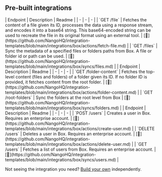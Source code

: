
## Pre-built integrations

<AccordionGroup>


<Accordion title="Files">
| Endpoint | Description | Readme |
| - | - | - |
| `GET /file` | Fetches the content of a file given its ID, processes the data using a response stream, and encodes it into a base64 string. This base64-encoded string can be used to recreate the file in its original format using an external tool. | [🔗](https://github.com/NangoHQ/integration-templates/blob/main/integrations/box/actions/fetch-file.md) |
| `GET /files` | Sync the metadata of a specified files or folders paths from Box. A file or folder id or path can be used. | [🔗](https://github.com/NangoHQ/integration-templates/blob/main/integrations/box/syncs/files.md) |
</Accordion>


<Accordion title="Folders">
| Endpoint | Description | Readme |
| - | - | - |
| `GET /folder-content` | Fetches the top-level content (files and folders) of a folder given its ID. If no folder ID is provided, it fetches content from the root folder. | [🔗](https://github.com/NangoHQ/integration-templates/blob/main/integrations/box/actions/folder-content.md) |
| `GET /root-folders` | Sync the folders at the root level from Box | [🔗](https://github.com/NangoHQ/integration-templates/blob/main/integrations/box/syncs/folders.md) |
</Accordion>


<Accordion title="Users">
| Endpoint | Description | Readme |
| - | - | - |
| `POST /users` | Creates a user in Box. Requires an enterprise account. | [🔗](https://github.com/NangoHQ/integration-templates/blob/main/integrations/box/actions/create-user.md) |
| `DELETE /users` | Deletes a user in Box. Requires an enterprise account. | [🔗](https://github.com/NangoHQ/integration-templates/blob/main/integrations/box/actions/delete-user.md) |
| `GET /users` | Fetches a list of users from Box. Requires an enterprise account. | [🔗](https://github.com/NangoHQ/integration-templates/blob/main/integrations/box/syncs/users.md) |
</Accordion>

</AccordionGroup>

<Tip>Not seeing the integration you need? [Build your own](https://docs.nango.dev/guides/custom-integrations/overview) independently.</Tip>
